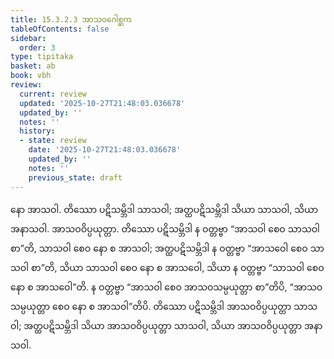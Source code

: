 ```yaml
---
title: 15.3.2.3 အာသဝဂေါစ္ဆက
tableOfContents: false
sidebar:
  order: 3
type: tipitaka
basket: ab
book: vbh
review:
  current: review
  updated: '2025-10-27T21:48:03.036678'
  updated_by: ''
  notes: ''
  history:
  - state: review
    date: '2025-10-27T21:48:03.036678'
    updated_by: ''
    notes: ''
    previous_state: draft
---
```



<ReviewStatus review={frontmatter.review} showDetails={true} />

<HypothesisAnnotation frontmatter={frontmatter} />

<DynamicBreadcrumb />

<Paragraph number="2197" book="vbh">
နော အာသဝါ. တိဿော ပဋိသမ္ဘိဒါ သာသဝါ; အတ္ထပဋိသမ္ဘိဒါ သိယာ သာသဝါ, သိယာ အနာသဝါ. အာသဝဝိပ္ပယုတ္တာ. တိဿော ပဋိသမ္ဘိဒါ န ဝတ္တဗ္ဗာ “အာသဝါ စေဝ သာသဝါ စာ”တိ, သာသဝါ စေဝ နော စ အာသဝါ; အတ္ထပဋိသမ္ဘိဒါ န ဝတ္တဗ္ဗာ “အာသဝေါ စေဝ သာသဝါ စာ”တိ, သိယာ သာသဝါ စေဝ နော စ အာသဝေါ, သိယာ န ဝတ္တဗ္ဗာ “သာသဝါ စေဝ နော စ အာသဝေါ”တိ. န ဝတ္တဗ္ဗာ “အာသဝါ စေဝ အာသဝသမ္ပယုတ္တာ စာ”တိပိ, “အာသဝသမ္ပယုတ္တာ စေဝ နော စ အာသဝါ”တိပိ. တိဿော ပဋိသမ္ဘိဒါ အာသဝဝိပ္ပယုတ္တာ သာသဝါ; အတ္ထပဋိသမ္ဘိဒါ သိယာ အာသဝဝိပ္ပယုတ္တာ သာသဝါ, သိယာ အာသဝဝိပ္ပယုတ္တာ အနာသဝါ.
</Paragraph>